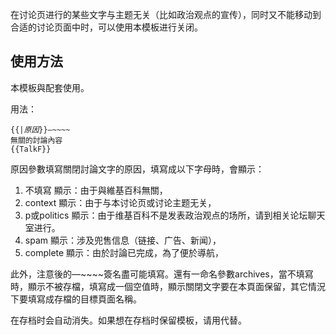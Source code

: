 <includeonly><!-- 保護狀態模板可放置這裡 --></includeonly><noinclude>{{template doc page viewed directly}}</noinclude>
<!-- 請在此線底下編輯模板的說明文件 -->
<includeonly>{{esoteric}}</includeonly>

在讨论页进行的某些文字与主题无关（比如政治观点的宣传），同时又不能移动到合适的讨论页面中时，可以使用本模板进行关闭。

==使用方法==
本模板與{{tl|talkF}}配套使用。
;用法：
 &#123;{{{PAGENAME}}|''原因''}&#125;—~~&#126;~
 無關的討論內容
 &#123;{TalkF}&#125;
原因參數填寫關閉討論文字的原因，填寫成以下字母時，會顯示：
# 不填寫 顯示：由于與維基百科無關，
# context 顯示：由于与本讨论页或讨论主题无关，
# p或politics 顯示：由于维基百科不是发表政治观点的场所，请到相关论坛聊天室进行。
# spam 顯示：涉及兜售信息（链接、广告、新闻），
# complete 顯示：由於討論已完成，為了便於導航，

此外，注意{{tl|talkH}}後的—~~&#126;~簽名盡可能填寫。{{tl|talkH}}還有一命名參數archives，當不填寫時，顯示不被存檔，填寫成一個空值時，顯示關閉文字要在本頁面保留，其它情況下要填寫成存檔的目標頁面名稱。

{{tl|talkH}}在存档时会自动消失。如果想在存档时保留模板，请用{{tl|Talkendh}}代替。
{{存档模板}}
<includeonly>
[[Category:討論模板|{{PAGENAME}}]]
[[Category:摺疊模板|{{PAGENAME}}]]
</includeonly>